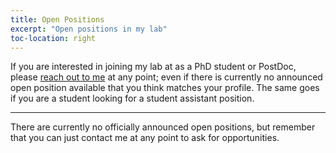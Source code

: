 ```yaml
---
title: Open Positions
excerpt: "Open positions in my lab"
toc-location: right
---
```


If you are interested in joining my lab at as a PhD student or PostDoc, please
[reach out to me](mailto:paul.buerkner@gmail.com) at any point; even if there is 
currently no announced open position available that you think matches your
profile. The same goes if you are a student looking for a student assistant position.

---

There are currently no officially announced open positions, but remember
that you can just contact me at any point to ask for opportunities.
